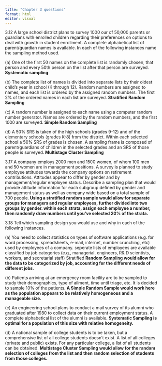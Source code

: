 ```yaml
---
title: "Chapter 3 questions" 
format: html 
editor: visual 
---
```


3.12 A large school district plans to survey 1000 our of 50,000 parents or guardians with enrolled children regarding their preferences on options to deal with growth in student enrollment. A complete alphabetical list of parent/guardian names is available. In each of the following instances name the sampling method used.

\(a\) One of the first 50 names on the complete list is randomly chosen; that person and every 50th person on the list after that person are surveyed. **Systematic sampling**

\(b\) The complete list of names is divided into separate lists by their oldest child's year in school (K through 12). Random numbers are assigned to names, and each list is ordered by the assigned random numbers. The first 2% of the ordered names in each list are surveyed. **Stratified Random Sampling**

\(c\) A random number is assigned to each name using a computer random number generator. Names are ordered by the random numbers, and the first 1000 are surveyed. **Simple Random Sampling**

\(d\) A 50% SRS is taken of the high schools (grades 9-12) and of the elementary schools (grades K-8) from the district. Within each selected school a 50% SRS of grades is chosen. A sampling frame is composed of parent/guardians of children in the selected grades and an SRS of those people is surveyed. **Multistage Cluster Sampling**

3.17 A company employs 2000 men and 1500 women, of whom 100 men and 50 women are in management positions. A survey is planned to study employee attitudes towards the company options on retirement contributions. Attitudes appear to differ by gender and by management/regular employee status. Describe a sampling plan that would provide attitude information for each subgroup defined by gender and management status as well as company wide based on a total sample of 700 people. **Using a stratified random sample would allow for separate groups for managers and regular employees, further divided into two groups by gender. within each strata, assign each employee a number, then randomly draw numbers until you've selected 20% of the strata.**

3.18 Tell which sampling design you would use and why in each of the following instances.

\(a\) You need to collect statistics on types of software applications (e.g. for word processing, spreadsheets, e-mail, internet, number crunching, etc) used by employees of a company. seperate lists of employees are available classified by job categories (e.g., managerial, engineers, R& D scientists, workers, and secretarial staff) Stratified **Random Sampling would allow for the data to be categorized by job, accounting for the different needs of different jobs.**

\(b\) Patients arriving at an emergency room facility are to be sampled to study their demographics, type of ailment, time until triage, etc. It is decided to sample 10% of the patients. **A Simple Random Sample would work here as the population appears to be relatively homogeneous and a manageable size.**

\(c\) An engineering school plans to conduct a mail survey of its alumni who graduated after 1980 to collect data on their current employment status. A complete alphabetical list of the alumni is available. **Systematic Sampling is optimal for a population of this size with relative homogeneity.**

\(d\) A national sample of college students is to be taken, but a comprehensive list of all college students doesn't exist. A list of all colleges (private and public) exists. For any particular college, a list of all students can be obtained. **Multistage Cluster Sampling would allow for the random selection of colleges from the list and then random selection of students from those colleges.**
